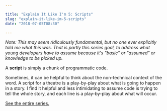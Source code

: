 ```yaml
---

title: "Explain It Like I'm 5: Scripts"
slug: "explain-it-like-im-5-scripts"
date: "2018-07-05T08:30"

---
```


_Note: This may seem ridiculously fundamental, but no one ever explicitly told me what this was. That is partly this series goal, to address what young developers have to assume because it's "basic" or "assumed" or knowledge to be picked up._ 

A __script__ is simply a chunk of programmatic code. 

Sometimes, it can be helpful to think about the non-technical context of the word. A script for a theatre is a play-by-play about what is going to happen in a story. I find it helpful and less intimidating to assume code is trying to tell the whole story, and each line is a play-by-play about what will occur.

[See the entire series.](/series/explain-like-im-5)